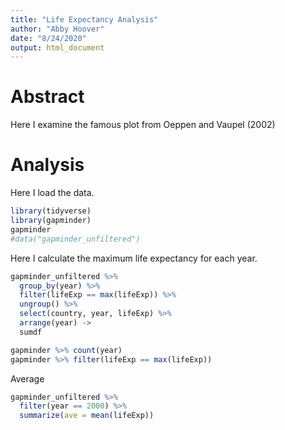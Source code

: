 ```yaml
---
title: "Life Expectancy Analysis"
author: "Abby Hoover"
date: "8/24/2020"
output: html_document
---
```

# Abstract

Here I examine the famous plot from Oeppen and Vaupel (2002)

# Analysis

Here I load the data.
```r
library(tidyverse)
library(gapminder)
gapminder
#data("gapminder_unfiltered")
```

Here I calculate the maximum life expectancy for each year.
```r
gapminder_unfiltered %>% 
  group_by(year) %>%
  filter(lifeExp == max(lifeExp)) %>%
  ungroup() %>%
  select(country, year, lifeExp) %>%
  arrange(year) ->
  sumdf

gapminder %>% count(year) 
gapminder %>% filter(lifeExp == max(lifeExp))
```

Average 
```r
gapminder_unfiltered %>%
  filter(year == 2000) %>%
  summarize(ave = mean(lifeExp))
```

